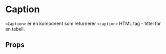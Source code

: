 
<Meta of={CaptionStories} />

# Caption

<ComponentLinkRow
  docsHref="https://design.domstol.no/987b33f71/p/3718e2-typography"
  figmaHref="https://www.figma.com/file/ewqSDmkgqDQ5PyOsRp4V5b/DDS-Komponenter?type=design&node-id=9982-211803&mode=design&t=XBHlNDhFak7JkOlt-4"
  githubHref="https://github.com/domstolene/designsystem/tree/main/packages/components/src/components/Typography/Caption"
  storybookHref="https://domstolene.github.io/designsystem/?path=/story/dds-components-components-typography-caption--default"
  withBottomSpacing
/>

`<Caption>` er en komponent som returnerer `<caption>` HTML tag - tittel for en tabell.

## Props

<Canvas of={CaptionStories.Preview} />
<Controls of={CaptionStories.Preview} />

